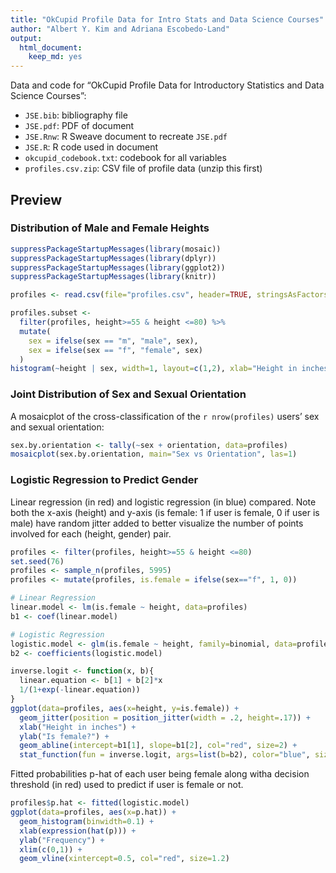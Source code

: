 ```yaml
---
title: "OkCupid Profile Data for Intro Stats and Data Science Courses"
author: "Albert Y. Kim and Adriana Escobedo-Land"
output:
  html_document:
    keep_md: yes
---
```


Data and code for "OkCupid Profile Data for Introductory Statistics and Data Science Courses":

* `JSE.bib`:  bibliography file
* `JSE.pdf`:  PDF of document
* `JSE.Rnw`:  R Sweave document to recreate `JSE.pdf`
* `JSE.R`:  R code used in document
* `okcupid_codebook.txt`:  codebook for all variables
* `profiles.csv.zip`: CSV file of profile data (unzip this first)

## Preview

### Distribution of Male and Female Heights

```r
suppressPackageStartupMessages(library(mosaic))
suppressPackageStartupMessages(library(dplyr))
suppressPackageStartupMessages(library(ggplot2))
suppressPackageStartupMessages(library(knitr))
```

```r
profiles <- read.csv(file="profiles.csv", header=TRUE, stringsAsFactors=FALSE)
```

```r
profiles.subset <- 
  filter(profiles, height>=55 & height <=80) %>%
  mutate(
    sex = ifelse(sex == "m", "male", sex),
    sex = ifelse(sex == "f", "female", sex)
  )
histogram(~height | sex, width=1, layout=c(1,2), xlab="Height in inches", data=profiles.subset)
```



### Joint Distribution of Sex and Sexual Orientation

A mosaicplot of the cross-classification of the `r nrow(profiles)` users' sex and sexual orientation:  

```r
sex.by.orientation <- tally(~sex + orientation, data=profiles)
mosaicplot(sex.by.orientation, main="Sex vs Orientation", las=1)
```


### Logistic Regression to Predict Gender

Linear regression (in red) and logistic regression (in blue) compared.  Note both the x-axis (height) and y-axis (is female: 1 if user is female, 0 if user is male) have random jitter added to better visualize the number of points involved for each (height, gender) pair.

```r
profiles <- filter(profiles, height>=55 & height <=80)
set.seed(76)
profiles <- sample_n(profiles, 5995)
profiles <- mutate(profiles, is.female = ifelse(sex=="f", 1, 0))

# Linear Regression
linear.model <- lm(is.female ~ height, data=profiles)
b1 <- coef(linear.model)

# Logistic Regression
logistic.model <- glm(is.female ~ height, family=binomial, data=profiles)
b2 <- coefficients(logistic.model)

inverse.logit <- function(x, b){
  linear.equation <- b[1] + b[2]*x
  1/(1+exp(-linear.equation))
}
ggplot(data=profiles, aes(x=height, y=is.female)) +
  geom_jitter(position = position_jitter(width = .2, height=.17)) +
  xlab("Height in inches") +
  ylab("Is female?") +
  geom_abline(intercept=b1[1], slope=b1[2], col="red", size=2) +
  stat_function(fun = inverse.logit, args=list(b=b2), color="blue", size=2)
```

Fitted probabilities p-hat of each user being female along witha decision threshold (in red) used to predict if user is female or not.  

```r
profiles$p.hat <- fitted(logistic.model)
ggplot(data=profiles, aes(x=p.hat)) +
  geom_histogram(binwidth=0.1) +
  xlab(expression(hat(p))) +
  ylab("Frequency") +
  xlim(c(0,1)) +
  geom_vline(xintercept=0.5, col="red", size=1.2)
```

